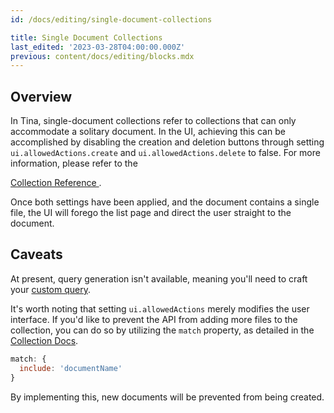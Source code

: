 ```yaml
---
id: /docs/editing/single-document-collections

title: Single Document Collections
last_edited: '2023-03-28T04:00:00.000Z'
previous: content/docs/editing/blocks.mdx
---
```


## Overview

In Tina, single-document collections refer to collections that can only accommodate a solitary document. In the UI, achieving this can be accomplished by disabling the creation and deletion buttons through setting `ui.allowedActions.create` and `ui.allowedActions.delete` to false. For more information, please refer to the

[Collection Reference ](/docs/reference/collections/ 'Collection reference').

Once both settings have been applied, and the document contains a single file, the UI will forego the list page and direct the user straight to the document.

<CloudinaryVideo src="https://res.cloudinary.com/forestry-demo/video/upload/q_100,h_584/e_accelerate:-20/tina-io/docs/extending-tina/Single_Collection_Demo" />

## Caveats

At present, query generation isn't available, meaning you'll need to craft your [custom query](/docs/data-fetching/custom-queries/ 'Custom Query Docs').

It's worth noting that setting `ui.allowedActions` merely modifies the user interface. If you'd like to prevent the API from adding more files to the collection, you can do so by utilizing the `match` property, as detailed in the [Collection Docs](/docs/reference/collections/#matchinclude).

```javascript
match: {
  include: 'documentName'
}
```

By implementing this, new documents will be prevented from being created.

